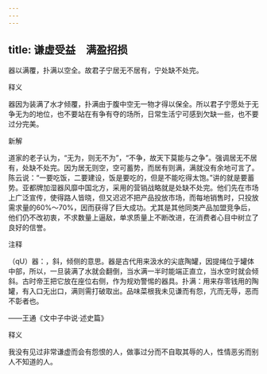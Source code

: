 ```yaml
---
---
---
```

title: 谦虚受益　满盈招损
---



器以满覆，扑满以空全。故君子宁居无不居有，宁处缺不处完。

释义

器因为装满了水才倾覆，扑满由于腹中空无一物才得以保全。所以君子宁愿处于无争无为的地位，也不要站在有争有夺的场所，日常生活宁可感到欠缺一些，也不要过分完美。

新解

道家的老子认为，“无为，则无不为”，“不争，故天下莫能与之争”。强调居无不居有，处缺不处完。因为居无则空，空可蓄势，而居有则满，满就没有余地可言了。陈云说：“一要吃饭，二要建设，饭是要吃的，但是不能吃得太饱。”讲的就是要蓄势。亚都牌加湿器风靡中国北方，采用的营销战略就是处缺不处完。他们先在市场上广泛宣传，使得路人皆晓，但又迟迟不把产品投放市场，而每地销售时，只投放需求量的60%〜70%，因而获得了巨大成功。尤其是其他同类产品加盟竞争后，他们仍不改初衷，不求数量上逼敌，单求质量上不断改进，在消费者心目中树立了良好的信誉。

注释

（qU）器：，斜，倾侧的意思。器是古代用来汲水的尖底陶罐，因提绳位于罐体中部，所以，一旦装满了水就会翻倒，当水满一半时能端正直立，当水空时就会倾斜。古时帝王把它放在座位右侧，作为规劝警惕的器具。扑满：用来存零钱用的陶罐，有入口无出口，满则需打破取出。品味菜根我未见谦而有怨，亢而无辱，恶而不彰者也。

——王通《文中子中说·述史篇》

释义

我没有见过非常谦虚而会有怨恨的人，做事过分而不自取其辱的人，性情恶劣而别人不知道的人。